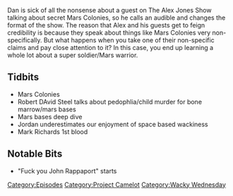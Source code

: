 {{DEFAULTSORT:
    #_EPISODE_0060:Mars Colonies
}}{{Episode
    | title           = Mars Colonies
    | caption         = [https://knowledgefight.libsyn.com/knowledge-fight-mars-colonies Listen to this episode on Libsyn]
    | episodeNumber   = 60
    | length          = 01:55:16
    | airDate         = July 3, 2017
    | episodeType     = [[:Category:Project Camelot|Project Camelot]], [[:Category:Wacky Wednesday|Wacky Wednesday]]
    | appearance      = [[Kerry Cassidy]], [[Robert David Steel]], [[Andrew Basiago]], [[Louise Mensch]], [[Randy Cramer]], [[Mark Richards]]
    | beverage        = Stubborn Soda Agave Vanilla Cream Soda
    | previousEpisode = [[59: August 17-18, 2015]]
    | nextEpisode     = [[61: July 5, 2017]]
}}

{{Stub}}

Dan is sick of all the nonsense about a guest on The Alex Jones Show talking about secret Mars Colonies, so he calls an audible and changes the format of the show. The reason that Alex and his guests get to feign credibility is because they speak about things like Mars Colonies very non-specifically. But what happens when you take one of their non-specific claims and pay close attention to it? In this case, you end up learning a whole lot about a super soldier/Mars warrior.

==Tidbits==

*Mars Colonies
*Robert DAvid Steel talks about pedophlia/child murder for bone marrow/mars bases
*Mars bases deep dive
*Jordan underestimates our enjoyment of space based wackiness
*Mark Richards 1st blood

==Notable Bits==

*"Fuck you John Rappaport" starts

[[Category:Episodes]]
[[Category:Project Camelot]]
[[Category:Wacky Wednesday]]